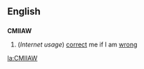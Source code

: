 ==English==
==={{initialism}}===
'''CMIIAW'''

#(''Internet usage'') [[correct]] me if I am [[wrong]]

[[la:CMIIAW]]